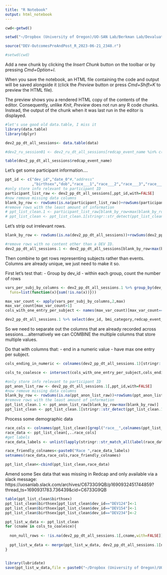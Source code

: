 ```yaml
---
title: "R Notebook"
output: html_notebook
---
```


```r
cwd<-getwd()

setwd("~/Dropbox (University of Oregon)/UO-SAN Lab/Berkman Lab/Devaluation/analysis_files/data/")

source("DEV-OutcomesPreAndPost_R_2023-06-21_2348.r")

#setwd(cwd)
```

Add a new chunk by clicking the *Insert Chunk* button on the toolbar or by pressing *Cmd+Option+I*.

When you save the notebook, an HTML file containing the code and output will be saved alongside it (click the *Preview* button or press *Cmd+Shift+K* to preview the HTML file). 

The preview shows you a rendered HTML copy of the contents of the editor. Consequently, unlike *Knit*, *Preview* does not run any R code chunks. Instead, the output of the chunk when it was last run in the editor is displayed.
```r
#let's use good old data.table, I miss it
library(data.table)
library(dplyr)

dev2_pp_dt_all_sessions<- data.table(data)

#dev2_ru_session01 <- dev2_ru_dt_all_sessions[redcap_event_name %in% c("session_0_arm_1","t1_arm_1","session_1_arm_1")]

table(dev2_pp_dt_all_sessions$redcap_event_name)

```

Let's get some participant information....

```r
ppt_id <- c("dev_id","date_0"#,"address"
            ,"birthsex","dob","race___1","race___2","race___3","race___4","race___5","race___6","race___7","race___8")
#only store info relevant to participant ID
participant_list_raw <- dev2_pp_dt_all_sessions[,ppt_id,with=FALSE]
#now remove missing data columns
blank_by_row <- rowSums(is.na(participant_list_raw))+rowSums(participant_list_raw=="",na.rm = TRUE)
#remove rows with the least amount of information
# ppt_list_clean.1 <- participant_list_raw[blank_by_row<max(blank_by_row)]
# ppt_list_clean <- ppt_list_clean.1[stringr::str_detect(ppt_list_clean.1$dev_id,"DEV\\d\\d\\d") & ppt_list_clean.1$dob!="",]

```

Let's strip out irrelevant rows.

```r
blank_by_row <- rowSums(is.na(dev2_pp_dt_all_sessions))+rowSums(dev2_pp_dt_all_sessions=="",na.rm = TRUE)

#remove rows with no content other than a DEV ID.
dev2_pp_dt_all_sessions.1 <- dev2_pp_dt_all_sessions[blank_by_row<max(blank_by_row)]

```

Then combine to get rows representing subjects rather than events. Columns are already unique, we just need to make it so.

First let's test that:
 - Group by dev_id
 - within each group, count the number of rows

```r
vars_per_subj_by_columns <- dev2_pp_dt_all_sessions.1 %>% group_by(dev_id) %>% summarise_each(
  funs=list(function(x){sum(!is.na(x))}))

max_var_count <- apply(vars_per_subj_by_columns,2,max)
max_var_count[max_var_count>1]
cols_with_one_entry_per_subject <- names(max_var_count)[max_var_count==1]
```


```r
dev2_pp_dt_all_sessions.1 %>% select(dev_id, bmi_category,redcap_event_name.factor,bmi_category.factor)
```

So we need to separate out the columns that are already recorded across sessions....alternatively we can COMBINE the multiple columns that store multiple values.

Do that with columns that:
 - end in a numeric value
 - have max one entry per subject.
 
```r
cols_ending_in_numeric <- colnames(dev2_pp_dt_all_sessions.1)[stringr::str_which(colnames(dev2_pp_dt_all_sessions.1),"^((?!race).)*_\\d$") %>% .[!is.na(.)]]

cols_to_coalesce <- intersect(cols_with_one_entry_per_subject,cols_ending_in_numeric)
```


```r
#only store info relevant to participant ID
ppt_anon_list_raw <- dev2_pp_dt_all_sessions.1[,ppt_id,with=FALSE]
#now remove missing data columns
blank_by_row <- rowSums(is.na(ppt_anon_list_raw))+rowSums(ppt_anon_list_raw=="",na.rm = TRUE)
#remove rows with the least amount of information
ppt_list_clean.1 <- ppt_anon_list_raw[blank_by_row<max(blank_by_row)]
ppt_list_clean <- ppt_list_clean.1[stringr::str_detect(ppt_list_clean.1$dev_id,"DEV\\d\\d\\d") & ppt_list_clean.1$dob!="",]
```

Process some demographic data
```r

race_cols <- colnames(ppt_list_clean)[grepl("race__",colnames(ppt_list_clean))]
race_data <- ppt_list_clean[,..race_cols]
#get labels
race_data_labels <- unlist(lapply(stringr::str_match_all(label(race_data),pattern = "choice\\=(.*)\\)"),function(x)(x[,2])))

race_friendly_colnames<-paste0("Race ",race_data_labels)
setnames(race_data,race_cols,race_friendly_colnames)

ppt_list_clean<-cbind(ppt_list_clean,race_data)


```


Amend some Sex data that was missing in Redcap and only available via a slack message: https://uosanlab.slack.com/archives/C6733G9QB/p1690932451744859?thread_ts=1690931783.736439&cid=C6733G9QB

```r
table(ppt_list_clean$birthsex)
ppt_list_clean$birthsex[ppt_list_clean$dev_id=="DEV124"]<-1
ppt_list_clean$birthsex[ppt_list_clean$dev_id=="DEV154"]<-1
ppt_list_clean$birthsex[ppt_list_clean$dev_id=="DEV234"]<-2
```


```r
ppt_list_w_data <- ppt_list_clean
for (cname in cols_to_coalesce){
  
  non_null_rows <- !is.na(dev2_pp_dt_all_sessions.1[,cname,with=FALSE])[,1]
  
  ppt_list_w_data <- merge(ppt_list_w_data, dev2_pp_dt_all_sessions.1[non_null_rows,c("dev_id",cname),with=FALSE],by="dev_id",all.x=TRUE)
}


library(lubridate)
save(ppt_list_w_data,file = paste0("~/Dropbox (University of Oregon)/UO-SAN Lab/Berkman Lab/Devaluation/analysis_files/data/ppt_list_w_data_",today(),".Rdata"))
```

 
